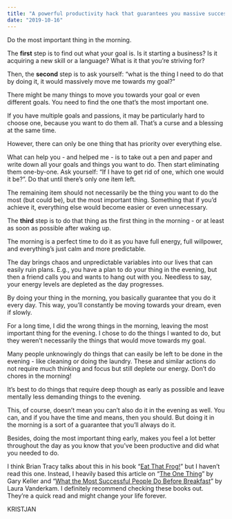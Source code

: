 ```yaml
---
title: "A powerful productivity hack that guarantees you massive success (a shocking revelation)"
date: "2019-10-16"
---
```


Do the most important thing in the morning.

The **first** step is to find out what your goal is. Is it starting a business? Is it acquiring a new skill or a language? What is it that you’re striving for?

Then, the **second** step is to ask yourself: “what is the thing I need to do that by doing it, it would massively move me towards my goal?”

There might be many things to move you towards your goal or even different goals. You need to find the one that’s the most important one.

If you have multiple goals and passions, it may be particularly hard to choose one, because you want to do them all. That’s a curse and a blessing at the same time.

However, there can only be one thing that has priority over everything else.

What can help you - and helped me - is to take out a pen and paper and write down all your goals and things you want to do. Then start eliminating them one-by-one. Ask yourself: “If I have to get rid of one, which one would it be?”. Do that until there’s only one item left.

The remaining item should not necessarily be the thing you want to do the most (but could be), but the most important thing. Something that if you’d achieve it, everything else would become easier or even unnecessary.

The **third** step is to do that thing as the first thing in the morning - or at least as soon as possible after waking up.

The morning is a perfect time to do it as you have full energy, full willpower, and everything’s just calm and more predictable.

The day brings chaos and unpredictable variables into our lives that can easily ruin plans. E.g., you have a plan to do your thing in the evening, but then a friend calls you and wants to hang out with you. Needless to say, your energy levels are depleted as the day progresses.

By doing your thing in the morning, you basically guarantee that you do it every day. This way, you’ll constantly be moving towards your dream, even if slowly.

For a long time, I did the wrong things in the morning, leaving the most important thing for the evening. I chose to do the things I wanted to do, but they weren’t necessarily the things that would move towards my goal.

Many people unknowingly do things that can easily be left to be done in the evening - like cleaning or doing the laundry. These and similar actions do not require much thinking and focus but still deplete our energy. Don’t do chores in the morning!

It’s best to do things that require deep though as early as possible and leave mentally less demanding things to the evening.

This, of course, doesn’t mean you can’t also do it in the evening as well. You can, and if you have the time and means, then you should. But doing it in the morning is a sort of a guarantee that you’ll always do it.

Besides, doing the most important thing early, makes you feel a lot better throughout the day as you know that you’ve been productive and did what you needed to do.

I think Brian Tracy talks about this in his book “[Eat That Frog!](https://amzn.to/35El0TZ)” but I haven’t read this one. Instead, I heavily based this article on “[The One Thing](https://amzn.to/2VIPhws)” by Gary Keller and “[What the Most Successful People Do Before Breakfast](https://amzn.to/2MkWkZ4)” by Laura Vanderkam. I definitely recommend checking these books out. They’re a quick read and might change your life forever.

KRISTJAN
